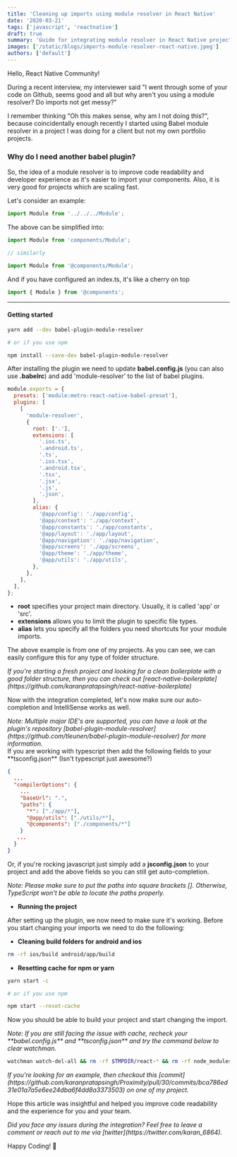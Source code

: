 ```yaml
---
title: 'Cleaning up imports using module resolver in React Native'
date: '2020-03-21'
tags: ['javascript', 'reactnative']
draft: true
summary: 'Guide for integrating module resolver in React Native projects'
images: ['/static/blogs/imports-module-resolver-react-native.jpeg']
authors: ['default']
---
```


Hello, React Native Community!

During a recent interview, my interviewer said "I went through some of your code on Github, seems good and all but why aren't you using a module resolver? Do imports not get messy?"

I remember thinking "Oh this makes sense, why am I not doing this?", because coincidentally enough recently I started using Babel module resolver in a project I was doing for a client but not my own portfolio projects.

### Why do I need another babel plugin?

So, the idea of a module resolver is to improve code readability and developer experience as it's easier to import your components. Also, it is very good for projects which are scaling fast.

Let's consider an example:

```js
import Module from '../../../Module';
```

The above can be simplified into:

```js
import Module from 'components/Module';

// similarly

import Module from '@components/Module';
```

And if you have configured an index.ts, it's like a cherry on top

```js
import { Module } from '@components';
```

---

#### Getting started

```bash
yarn add --dev babel-plugin-module-resolver

# or if you use npm

npm install --save-dev babel-plugin-module-resolver
```

After installing the plugin we need to update **babel.config.js** (you can also use **.babelrc**) and add 'module-resolver' to the list of babel plugins.

```js
module.exports = {
  presets: ['module:metro-react-native-babel-preset'],
  plugins: [
    [
      'module-resolver',
      {
        root: ['.'],
        extensions: [
          '.ios.ts',
          '.android.ts',
          '.ts',
          '.ios.tsx',
          '.android.tsx',
          '.tsx',
          '.jsx',
          '.js',
          '.json',
        ],
        alias: {
          '@app/config': './app/config',
          '@app/context': './app/context',
          '@app/constants': './app/constants',
          '@app/layout': './app/layout',
          '@app/navigation': './app/navigation',
          '@app/screens': './app/screens',
          '@app/theme': './app/theme',
          '@app/utils': './app/utils',
        },
      },
    ],
  ],
};
```

- **root** specifies your project main directory. Usually, it is called 'app' or 'src'.
- **extensions** allows you to limit the plugin to specific file types.
- **alias** lets you specify all the folders you need shortcuts for your module imports.

The above example is from one of my projects.
As you can see, we can easily configure this for any type of folder structure.

<i>
  If you're starting a fresh project and looking for a clean boilerplate with a
  good folder structure, then you can check out
  [react-native-boilerplate](https://github.com/karanpratapsingh/react-native-boilerplate)
</i>

Now with the integration completed, let's now make sure our auto-completion and IntelliSense works as well.

<i>
  Note: Multiple major IDE's are supported, you can have a look at the plugin's
  repository
  [babel-plugin-module-resolver](https://github.com/tleunen/babel-plugin-module-resolver)
  for more information.
</i>

<br />
If you are working with typescript then add the following fields to your **tsconfig.json**
(Isn't typescript just awesome?)

```JSON
{
  ...
  "compilerOptions": {
    ...
    "baseUrl": ".",
    "paths": {
      "*": ["./app/*"],
      "@app/utils": ["./utils/*"],
      "@components": ["./components/*"]
    }
   ...
  }
}
```

Or, if you're rocking javascript just simply add a **jsconfig.json** to your project and add the above fields so you can still get auto-completion.

<i>
  Note: Please make sure to put the paths into square brackets []. Otherwise,
  TypeScript won't be able to locate the paths properly.
</i>

- **Running the project**

After setting up the plugin, we now need to make sure it's working.
Before you start changing your imports we need to do the following:

- **Cleaning build folders for android and ios**

```bash
rm -rf ios/build android/app/build
```

- **Resetting cache for npm or yarn**

```bash
yarn start -c

# or if you use npm

npm start --reset-cache
```

Now you should be able to build your project and start changing the import.

<i>
  Note: If you are still facing the issue with cache, recheck your
  **babel.config.js** and **tsconfig.json** and try the command below to clear
  watchman.
</i>

```bash
watchman watch-del-all && rm -rf $TMPDIR/react-* && rm -rf node_modules/ && npm cache verify && npm install && npm start --reset-cache
```

<i>
  If you're looking for an example, then checkout this
  [commit](https://github.com/karanpratapsingh/Proximity/pull/30/commits/bca786ed31e01a7a5e6ee24dba6f4dd8a3373503)
  on one of my project.
</i>

Hope this article was insightful and helped you improve code readability and the experience for you and your team.

<i>
  Did you face any issues during the integration? Feel free to leave a comment
  or reach out to me via [twitter](https://twitter.com/karan_6864).
</i>

Happy Coding! 🎉

